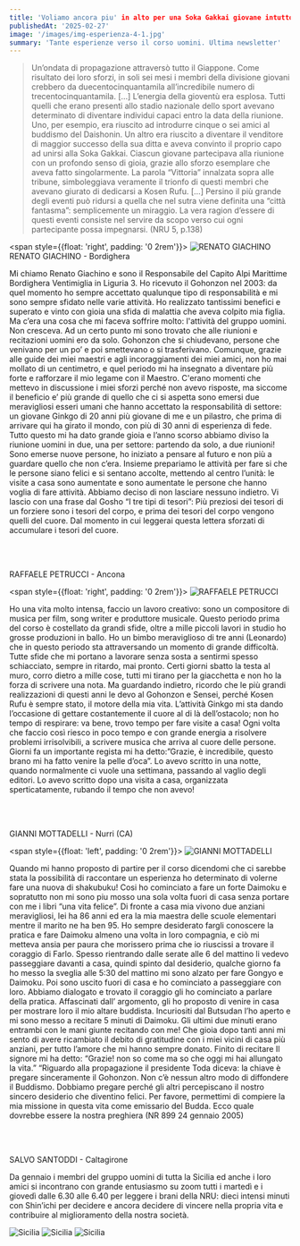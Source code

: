 ```yaml
---
title: 'Voliamo ancora piu' in alto per una Soka Gakkai giovane intutto il mondo'
publishedAt: '2025-02-27'
image: '/images/img-esperienza-4-1.jpg'
summary: 'Tante esperienze verso il corso uomini. Ultima newsletter'
---
```



> Un’ondata di propagazione attraversò tutto il Giappone. Come risultato dei loro sforzi, in soli sei mesi i membri della divisione giovani crebbero da duecentocinquantamila all’incredibile numero di trecentocinquantamila.  […] L’energia della gioventù era esplosa. Tutti quelli che erano presenti allo stadio nazionale dello sport avevano determinato di diventare individui capaci entro la data della riunione. Uno, per esempio, era riuscito ad introdurre cinque o sei amici al buddismo del Daishonin. Un altro era riuscito a diventare il venditore di maggior successo della sua ditta e aveva convinto il proprio capo ad unirsi alla Soka Gakkai. Ciascun giovane partecipava alla riunione con un profondo senso di gioia, grazie allo sforzo esemplare che aveva fatto singolarmente. La parola “Vittoria” innalzata sopra alle tribune, simboleggiava veramente il trionfo di questi membri che avevano giurato di dedicarsi a Kosen Rufu. […]
> Persino il più grande degli eventi può ridursi a quella che nel sutra viene definita una “città fantasma”: semplicemente un miraggio. La vera ragion d’essere di questi eventi consiste nel servire da scopo verso cui ogni partecipante possa impegnarsi. (NRU 5, p.138)


<span style={{float: 'right', padding: '0 2rem'}}>
![RENATO GIACHINO](/images/img-esperienza-4-1.jpg 'RENATO GIACHINO')
</span>
RENATO GIACHINO - Bordighera


Mi chiamo Renato Giachino e sono il Responsabile del Capito Alpi Marittime
Bordighera Ventimiglia in Liguria 3. Ho ricevuto il Gohonzon nel 2003: da quel momento ho sempre accettato qualunque tipo di responsabilità e mi sono sempre sfidato nelle varie attività. Ho realizzato tantissimi benefici e superato e vinto con gioia una sfida di malattia che aveva colpito mia figlia. Ma c’era una cosa che mi faceva soffrire molto: l'attività del gruppo uomini. Non cresceva. 
Ad un certo punto mi sono trovato che alle riunioni e recitazioni uomini ero da solo. Gohonzon che si chiudevano, persone che venivano per un po’ e poi smettevano o si trasferivano. Comunque, grazie alle guide dei miei maestri e agli incoraggiamenti dei miei amici, non ho mai mollato di un centimetro, e quel periodo mi ha insegnato a diventare più forte e rafforzare il mio legame con il Maestro. C'erano momenti che mettevo in discussione i miei sforzi perché non avevo risposte, ma siccome il beneficio e’ più grande di quello che ci si aspetta sono emersi due meravigliosi esseri umani che hanno accettato la responsabilità di settore: un giovane Ginkgo di 20 anni più giovane di me e un pilastro, che prima di arrivare qui ha girato il mondo, con più di 30 anni di esperienza di fede. Tutto questo mi ha dato grande gioia e l’anno scorso abbiamo diviso la riunione uomini in due, una per settore: partendo da solo, a due riunioni! 
Sono emerse nuove persone, ho iniziato a pensare al futuro e non più a guardare quello che non c’era. Insieme prepariamo le attività per fare si che le persone siano felici e si sentano accolte, mettendo al centro l’unità: le visite a casa sono aumentate e sono aumentate le persone che hanno voglia di fare attività. Abbiamo deciso di non lasciare nessuno indietro. Vi lascio con una frase dal Gosho “I tre tipi di tesori”:
Più preziosi dei tesori di un forziere sono i tesori del corpo, e prima dei tesori del corpo vengono quelli del cuore. Dal momento in cui leggerai questa lettera sforzati di accumulare i tesori del cuore.

<br />
<br />



RAFFAELE PETRUCCI  - Ancona

<span style={{float: 'right', padding: '0 2rem'}}>
![RAFFAELE PETRUCCI](/images/img-esperienza-4-2.jpg 'RAFFAELE PETRUCCI')
</span>

Ho una vita molto intensa, faccio un lavoro creativo: sono un compositore di musica per film, song writer e produttore musicale. Questo periodo prima del corso è costellato da grandi sfide, oltre a mille piccoli lavori in studio ho grosse produzioni in ballo.
Ho un bimbo meraviglioso di tre anni (Leonardo) che in questo periodo sta attraversando un momento di grande difficoltà. Tutte sfide che mi portano a lavorare senza sosta a sentirmi spesso schiacciato, sempre in ritardo, mai pronto. Certi giorni sbatto la testa al muro, corro dietro a mille cose, tutti mi tirano per la giacchetta e non ho la forza di scrivere una nota.
Ma guardando indietro, ricordo che le più grandi realizzazioni di questi anni le devo al Gohonzon e Sensei, perché Kosen Rufu è sempre stato, il motore della mia vita.
L’attività Ginkgo mi sta dando l’occasione di gettare costantemente il cuore al di là dell’ostacolo; non ho tempo di respirare: va bene, trovo tempo per fare visite a casa! Ogni volta che faccio così riesco in poco tempo e con grande energia a risolvere problemi irrisolvibili, a scrivere musica che arriva al cuore delle persone. Giorni fa un importante regista mi ha detto:”Grazie, è incredibile, questo brano mi ha fatto venire la pelle d’oca”. Lo avevo scritto in una notte, quando normalmente ci vuole una settimana, passando al vaglio degli editori. Lo avevo scritto dopo una visita a casa, organizzata sperticatamente, rubando il tempo che non avevo!

<br />
<br />


GIANNI MOTTADELLI  - Nurri (CA)


<span style={{float: 'left', padding: '0 2rem'}}>
![GIANNI MOTTADELLI](/images/img-esperienza-4-3.jpg 'GIANNI MOTTADELLI')
</span>

Quando mi hanno proposto di partire per il corso dicendomi che ci sarebbe stata la possibilità di raccontare un esperienza ho determinato di volerne fare una nuova di shakubuku! Cosi ho cominciato a fare un forte Daimoku e sopratutto non mi sono piu mosso una sola volta fuori di casa senza portare con me i libri “una vita felice”.
Di fronte a casa mia vivono due anziani meravigliosi, lei ha 86 anni ed era la mia maestra delle scuole elementari mentre il marito ne ha ben 95.
Ho sempre desiderato fargli conoscere la pratica e fare Daimoku almeno una volta in loro compagnia, e ciò mi metteva ansia per paura che morissero prima che io riuscissi a trovare il coraggio di Farlo. Spesso rientrando dalle serate alle 6 del mattino li vedevo passeggiare
davanti a casa, quindi spinto dal desiderio, qualche giorno fa ho messo la sveglia alle 5:30 del mattino mi sono alzato per fare Gongyo e Daimoku. Poi sono uscito fuori di casa e ho cominciato a passeggiare con loro. Abbiamo dialogato e trovato il coraggio gli ho cominciato a parlare della pratica. Affascinati dall’ argomento, gli ho proposto di venire in casa per mostrare loro il mio altare buddista. Incuriositi dal Butsudan l’ho aperto e mi sono messo a recitare 5 minuti di Daimoku. 
Gli ultimi due minuti erano entrambi con le mani giunte recitando con me!
Che gioia dopo tanti anni mi sento di avere ricambiato il debito di gratitudine con i miei vicini di casa più anziani, per tutto l’amore che mi hanno sempre donato. Finito di recitare 
Il signore mi ha detto: “Grazie! non so come ma so che oggi mi hai allungato la vita.”
“Riguardo alla propagazione il presidente Toda diceva: la chiave è pregare sinceramente il Gohonzon. Non c’è nessun altro modo di diffondere il Buddismo.
Dobbiamo pregare perché gli altri percepiscano il nostro sincero desiderio che diventino felici. Per favore, permettimi di compiere la mia missione in questa vita come emissario del Budda. Ecco quale dovrebbe essere la nostra preghiera (NR 899 24 gennaio 2005)

<br />
<br />

SALVO SANTODDI  - Caltagirone

Da gennaio i membri del gruppo uomini di tutta la Sicilia ed anche i loro amici si incontrano con grande entusiasmo su zoom tutti i martedì e i giovedì dalle 6.30 alle 6.40 per leggere i brani della NRU: dieci intensi minuti con Shin’ichi per decidere e ancora decidere di vincere nella propria vita e contribuire al miglioramento della nostra società.



![Sicilia](/images/img-esperienza-4-41.jpg 'Sicilia')
![Sicilia](/images/img-esperienza-4-42.jpg 'Sicilia')
![Sicilia](/images/img-esperienza-4-43.jpg 'Sicilia')